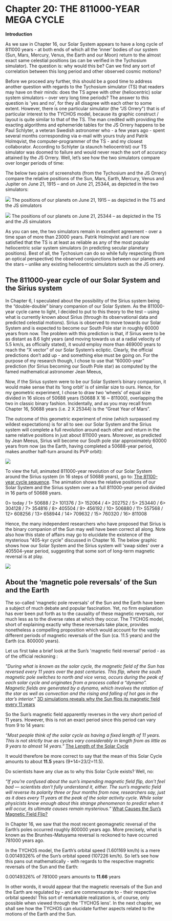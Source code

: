 Chapter 20: THE 811000-YEAR MEGA CYCLE
========================================================

**Introduction**

As we saw in Chapter 16, our Solar System appears to have a long cycle of 811000 years - at both  ends of which all the ‘inner’ bodies of our system (Sun, Mars, Mercury, Venus, the Earth and our Moon) return to the almost exact same celestial positions (as can be verified in the Tychosium simulator). The question is: why would this be? Can we find any sort of correlation between this long period and other observed cosmic motions?

Before we proceed any further, this should be a good time to address another question with regards to the Tychosium simulator (TS) that readers may have on their minds: does the TS agree with other (heliocentric) solar system simulators – over very long time periods? The answer to this question is 'yes and no', for they all disagree with each other to some extent. However, there is one particular simulator (the "JS Orrery") that is of particular interest to the TYCHOS model, because its graphic construct / layout is quite similar to that of the TS. The man credited with providing the exacting algorithms and ephemeride tables for the JS Orrery happens to be Paul Schlyter, a veteran Swedish astronomer who - a few years ago - spent several months corresponding via e-mail with yours truly and Patrik Holmqvist, the computer-programmer of the TS - and my closest collaborator. According to Schlyter (a staunch heliocentrist) our TS simulator was doomed to failure and would never reach the sort of accuracy attained by the JS Orrery. Well, let’s see how the two simulators compare over longer periods of time:

The below two pairs of screenshots (from the Tychosium and the JS Orrery) compare the relative positions of the Sun, Mars, Earth, Mercury, Venus and Jupiter on June 21, 1915 – and on June 21, 25344, as depicted in the two simulators:

![](https://septclues.com/TYCHOS/TYCHOSIUM_vs_JSORRERY_1915_06_21.jpg)
The positions of our planets on June 21, 1915 – as depicted in the TS and the JS simulators 


![](https://septclues.com/TYCHOS/TYCHOSIUM_vs_JSORRERY_25344_06_21.jpg)
The positions of our planets on June 21, 25344 – as depicted in the TS and the JS simulators 

As you can see, the two simulators remain in excellent agreement - over a time span of more than 23000 years. Patrik Holmqvist and I are now satisfied that the TS is at least as reliable as any of the most popular heliocentric solar system simulators (in predicting secular planetary positions). Best of all, the Tychosium can do so while fully respecting (from an optical perspective) the observed conjunctions between our planets and the stars – unlike any existing heliocentric simulators such as the JS orrery.   

## The 811000-year cycle of our Solar System and the Sirius system 

In Chapter 6, I speculated about the possibility of the Sirius system being the “double-double” binary companion of our Solar System. As the 811000-year cycle came to light, I decided to put to this theory to the test – using what is currently known about Sirius (through its observational data and predicted celestial motions). Sirius is observed to move towards our Solar System and is expected to become our South Pole star in roughly 60000 years from now. The problem with this prediction is that, if Sirius were to be as distant as 8.6 light years (and moving towards us at a radial velocity of 5.5 km/s, as officially stated), it would employ more than 469000 years to reach the “X vector” of our Solar System’s ecliptic. Clearly, the official predictions don’t add up - and something else must be going on. For the purpose of my research though, I chose to use that “60000-year” prediction (for Sirius becoming our South Pole star) as computed by the famed mathematical astronomer Jean Meeus,   

Now, if the Sirius system were to be our Solar System’s binary companion, it would make sense that its ‘long orbit’ is of similar size to ours. Hence, for my geometric experiment, I chose to draw two ‘wheels’ of equal size divided in 16 slices of 50688 years (50688 X 16 ~ 811000), overlapping the two in classic binary fashion. Incidentally, and as you may recall from Chapter 16, 50688 years (i.e. 2 X 25344) is the “Great Year of Mars”. 

The outcome of this geometric experiment of mine (which surpassed my wildest expectations) is for all to see: our Solar System and the Sirius system will complete a full revolution around each other and return in the same relative positions in just about 811000 years. Moreover, as predicted by Jean Meeus, Sirius will become our South pole star approximately 60000 years from now (as the Earth, having completed a 50688-year period, makes another half-turn around its PVP orbit):

![](https://septclues.com/TYCHOS/MEGA_CYCLE_presentation_02.jpg) 

To view the full, animated 811000-year revolution of our Solar System around the Sirius system (in 16 steps of 50688 years), go to: [The 81100-year cycle sequence](https://septclues.com/TYCHOS/MEGA_CYCLE_811000.gif). The animation shows the relative positions of our Solar System and the Sirius system over a a full 811000-year period divided in 16 parts of 50688 years.

0> today / 1> 50688 / 2> 101376 / 3> 152064 / 4> 202752 / 5> 253440 / 6> 304128 / 7> 354816 / 8> 405504 / 9> 456192 / 10> 506880 / 11> 557568 / 12> 608256 / 13> 658944 / 14> 709632 / 15> 760320 / 16> 811008

Hence, the many independent researchers who have proposed that Sirius is the binary companion of the Sun may well have been correct all along. Note also how this state of affairs may go to elucidate the existence of the mysterious "405-kyr cycle" discussed in Chapter 16. The below graphic shows how our Solar System and the Sirius system will 'swap sides' over a 405504-year period, suggesting that some sort of long-term magnetic reversal is at play.

![](https://septclues.com/TYCHOS/MEGA_CYCLE_405504years.jpg)


## About the ‘magnetic pole reversals’ of the Sun and the Earth 

The so-called 'magnetic pole reversals' of the Sun and the Earth have been a subject of much debate and popular fascination. Yet, no firm explanation has ever been put forth as to the causality of these magnetic reversals, nor much less as to the diverse rates at which they occur. The TYCHOS model, short of explaining exactly why these reversals take place, provides nonetheless a compelling proposition which would account for the vastly different periods of magnetic reversals of the Sun (ca. 11.5 years) and the Earth (ca. 800000 years).       

Let us first take a brief look at the Sun’s 'magnetic field reversal' period - as of the official reckoning :

_"During what is known as the solar cycle, the magnetic field of the Sun has reversed every 11 years over the past centuries. This flip, where the south magnetic pole switches to north and vice versa, occurs during the peak of each solar cycle and originates from a process called a “dynamo”. Magnetic fields are generated by a dynamo, which involves the rotation of the star as well as convection and the rising and falling of hot gas in the star’s interior."_ [3D simulations reveals why the Sun flips its magnetic field every 11 years](https://tinyurl.com/sunflipSMITHSONIAN)

So the Sun’s magnetic field apparently reverses in the very short period of 11 years. However, this is not an exact period since this period can vary from 9 to 14 years:

_“Most people think of the solar cycle as having a fixed length of 11 years. This is not strictly true as cycles vary considerably in length from as little as 9 years to almost 14 years.”_ [The Length of the Solar Cycle](https://www.sws.bom.gov.au/Educational/2/3/7) 

It would therefore be more correct to say that the mean of this Solar Cycle amounts to about **11.5** years (9+14=23/2=11.5).

Do scientists have any clue as to why this Solar Cycle exists? Well, no:

_“If you’re confused about the sun’s impending magnetic field flip, don’t feel bad — scientists don’t fully understand it, either. The sun’s magnetic field will reverse its polarity three or four months from now, researchers say, just as it does every 11 years at the peak of the solar activity cycle. While solar physicists know enough about this strange phenomenon to predict when it will occur, its ultimate causes remain mysterious.”_ [What Causes the Sun’s Magnetic Field Flip?](https://www.space.com/22310-sun-magnetic-field-flip-mystery.html) 

In Chapter 16, we saw that the most recent geomagnetic reversal of the Earth’s poles occurred roughly 800000 years ago. More precisely, what is known as the Brunhes-Matuyama reversal is reckoned to have occurred 781000 years ago.

In the TYCHOS model, the Earth’s orbital speed (1.601169 km/h) is a mere 0.00149326% of the Sun’s orbital speed (107226 km/h). So let’s see how this pans out mathematically - with regards to the respective magnetic reversals of the Sun and the Earth:

0.00149326% of 781000 years amounts to **11.66** years 

In other words, it would appear that the magnetic reversals of the Sun and the Earth are regulated by - and are commensurate to - their respective orbital speeds! This sort of remarkable realization is, of course, only possible when viewed through the 'TYCHOS lens'. In the next chapter, we shall see how the TYCHOS can elucidate further aspects related to the motions of the Earth and the Sun. 








  
